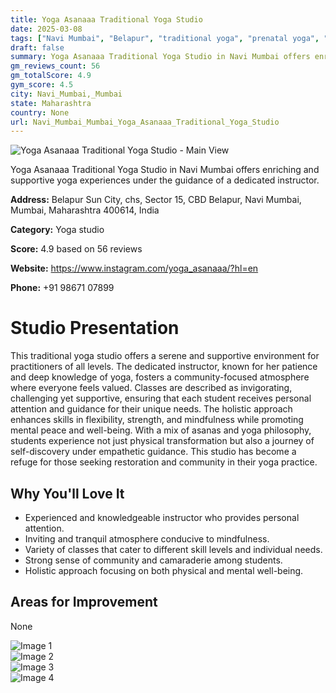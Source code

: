 ```yaml
---
title: Yoga Asanaaa Traditional Yoga Studio
date: 2025-03-08
tags: ["Navi Mumbai", "Belapur", "traditional yoga", "prenatal yoga", "asanas", "supportive environment", "tranquil atmosphere", "Navi Mumbai, Mumbai"]  
draft: false
summary: Yoga Asanaaa Traditional Yoga Studio in Navi Mumbai offers enriching and supportive yoga experiences under the guidance of a dedicated instructor.
gm_reviews_count: 56
gm_totalScore: 4.9
gym_score: 4.5
city: Navi_Mumbai,_Mumbai
state: Maharashtra
country: None
url: Navi_Mumbai_Mumbai_Yoga_Asanaaa_Traditional_Yoga_Studio
---
```


<div className="aspect-[16/9] relative my-8">
  <img 
    src="https://lh5.googleusercontent.com/p/AF1QipMVdpy4EodU7VHjvB2ocuuheYj04HiR_hJFEnor=w1920-h1080-k-no"
    alt="Yoga Asanaaa Traditional Yoga Studio - Main View"
    className="object-cover absolute inset-0 w-full h-full rounded-lg"
  />
</div>

Yoga Asanaaa Traditional Yoga Studio in Navi Mumbai offers enriching and supportive yoga experiences under the guidance of a dedicated instructor.

**Address:** Belapur Sun City, chs, Sector 15, CBD Belapur, Navi Mumbai, Mumbai, Maharashtra 400614, India

**Category:** Yoga studio

**Score:** 4.9 based on 56 reviews

**Website:** https://www.instagram.com/yoga_asanaaa/?hl=en

**Phone:** +91 98671 07899

# Studio Presentation

This traditional yoga studio offers a serene and supportive environment for practitioners of all levels. The dedicated instructor, known for her patience and deep knowledge of yoga, fosters a community-focused atmosphere where everyone feels valued. Classes are described as invigorating, challenging yet supportive, ensuring that each student receives personal attention and guidance for their unique needs. The holistic approach enhances skills in flexibility, strength, and mindfulness while promoting mental peace and well-being. With a mix of asanas and yoga philosophy, students experience not just physical transformation but also a journey of self-discovery under empathetic guidance. This studio has become a refuge for those seeking restoration and community in their yoga practice.

## Why You'll Love It

- Experienced and knowledgeable instructor who provides personal attention.
- Inviting and tranquil atmosphere conducive to mindfulness.
- Variety of classes that cater to different skill levels and individual needs.
- Strong sense of community and camaraderie among students.
- Holistic approach focusing on both physical and mental well-being.

## Areas for Improvement

None

<div className="grid grid-cols-1 xl:grid-cols-2 gap-4 my-8">
<div className="aspect-[4/3] relative"><img src="https://lh3.googleusercontent.com/p/AF1QipMdIZFBzLrbp4WgvxXcsl9pTVyZ4DW69gGvfEcB=w1920-h1080-k-no" alt="Image 1" className="object-cover absolute inset-0 w-full h-full rounded-lg" /></div>
<div className="aspect-[4/3] relative"><img src="https://lh5.googleusercontent.com/p/AF1QipMQTGGI3x3Jy19IijAgf5Cr_OJK-kTe6qWPVB9O=w1920-h1080-k-no" alt="Image 2" className="object-cover absolute inset-0 w-full h-full rounded-lg" /></div>
<div className="aspect-[4/3] relative"><img src="https://lh3.googleusercontent.com/p/AF1QipOipTKKD19wecPwXi3mOGAhR8siMNseFg00Fp-6=w1920-h1080-k-no" alt="Image 3" className="object-cover absolute inset-0 w-full h-full rounded-lg" /></div>
<div className="aspect-[4/3] relative"><img src="https://lh5.googleusercontent.com/p/AF1QipN3cON7eRCOr6i4e_r24ZeVNu0jZFgckEPD0Msg=w1920-h1080-k-no" alt="Image 4" className="object-cover absolute inset-0 w-full h-full rounded-lg" /></div>
</div>